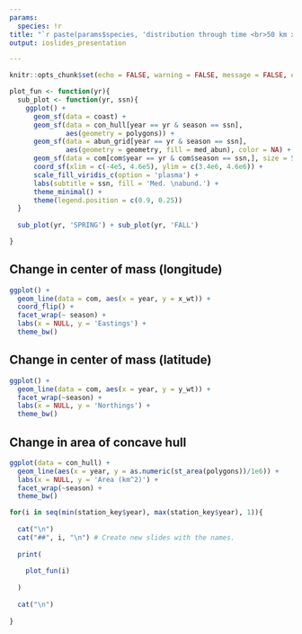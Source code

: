 ```yaml
---
params:
  species: !r
title: "`r paste(params$species, 'distribution through time <br>50 km x 50 km grid')`"
output: ioslides_presentation

---
```

```r
knitr::opts_chunk$set(echo = FALSE, warning = FALSE, message = FALSE, error = TRUE)
```


```r
plot_fun <- function(yr){
  sub_plot <- function(yr, ssn){
    ggplot() +
      geom_sf(data = coast) +
      geom_sf(data = con_hull[year == yr & season == ssn],
              aes(geometry = polygons)) +
      geom_sf(data = abun_grid[year == yr & season == ssn],
              aes(geometry = geometry, fill = med_abun), color = NA) +
      geom_sf(data = com[com$year == yr & com$season == ssn,], size = 5, shape = 8) +
      coord_sf(xlim = c(-4e5, 4.6e5), ylim = c(3.4e6, 4.6e6)) +
      scale_fill_viridis_c(option = 'plasma') +
      labs(subtitle = ssn, fill = 'Med. \nabund.') +
      theme_minimal() +
      theme(legend.position = c(0.9, 0.25))
  }
  
  sub_plot(yr, 'SPRING') + sub_plot(yr, 'FALL')

}

```



## Change in center of mass (longitude)
```r
ggplot() +
  geom_line(data = com, aes(x = year, y = x_wt)) +
  coord_flip() + 
  facet_wrap(~ season) +
  labs(x = NULL, y = 'Eastings') +
  theme_bw()
```


## Change in center of mass (latitude)
```r
ggplot() +
  geom_line(data = com, aes(x = year, y = y_wt)) +
  facet_wrap(~season) +
  labs(x = NULL, y = 'Northings') +
  theme_bw()
```

## Change in area of concave hull
```r
ggplot(data = con_hull) +
  geom_line(aes(x = year, y = as.numeric(st_area(polygons))/1e6)) +
  labs(x = NULL, y = 'Area (km^2)') +
  facet_wrap(~season) +
  theme_bw()
```



```r
for(i in seq(min(station_key$year), max(station_key$year), 1)){
  
  cat("\n") 
  cat("##", i, "\n") # Create new slides with the names.
  
  print(
    
    plot_fun(i)
    
  )
  
  cat("\n")
  
}

```